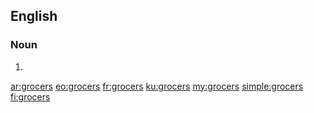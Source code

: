 {{also|grocer's}}
==English==

===Noun===
{{head|en|noun plural form}}

# {{plural of|grocer|lang=en}}

[[ar:grocers]]
[[eo:grocers]]
[[fr:grocers]]
[[ku:grocers]]
[[my:grocers]]
[[simple:grocers]]
[[fi:grocers]]
